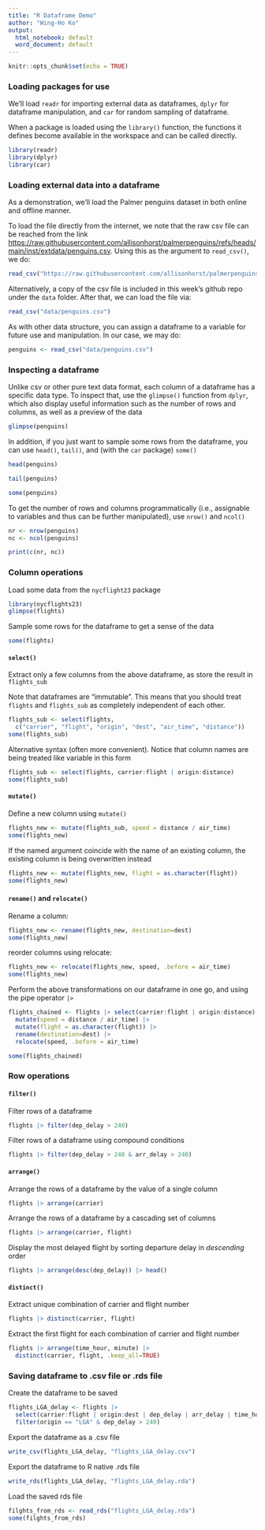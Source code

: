 ```yaml
---
title: "R Dataframe Demo"
author: "Wing-Ho Ko"
output:
  html_notebook: default
  word_document: default
---
```


```r
knitr::opts_chunk$set(echo = TRUE)
```

### Loading packages for use

We'll load `readr` for importing external data as dataframes, `dplyr` for dataframe manipulation, and `car` for random sampling of dataframe.

When a package is loaded using the `library()` function, the functions it defines become available in the workspace and can be called directly. 

```r
library(readr)
library(dplyr)
library(car)
```

### Loading external data into a dataframe

As a demonstration, we'll load the Palmer penguins dataset in both online and offline manner.

To load the file directly from the internet, we note that the raw csv file can be reached from the link <https://raw.githubusercontent.com/allisonhorst/palmerpenguins/refs/heads/main/inst/extdata/penguins.csv>. Using this as the argument to `read_csv()`, we do:

```r
read_csv("https://raw.githubusercontent.com/allisonhorst/palmerpenguins/refs/heads/main/inst/extdata/penguins.csv")
```

Alternatively, a copy of the csv file is included in this week's github repo under the `data` folder. After that, we can load the file via:

```r
read_csv("data/penguins.csv")
```

As with other data structure, you can assign a dataframe to a variable for future use and manipulation. In our case, we may do:

```r
penguins <- read_csv("data/penguins.csv")
```

### Inspecting a dataframe

Unlike csv or other pure text data format, each column of a dataframe has a specific data type. To inspect that, use the `glimpse()` function from `dplyr`, which also display useful information such as the number of rows and columns, as well as a preview of the data

```r
glimpse(penguins)
```

In addition, if you just want to sample some rows from the dataframe, you can use `head()`, `tail()`, and (with the `car` package) `some()`

```r
head(penguins)
```

```r
tail(penguins)
```

```r
some(penguins)
```

To get the number of rows and columns programmatically (i.e., assignable to variables and thus can be further manipulated), use `nrow()` and `ncol()`

```r
nr <- nrow(penguins)
nc <- ncol(penguins)

print(c(nr, nc))
```

### Column operations

Load some data from the `nycflight23` package

```r
library(nycflights23)
glimpse(flights)
```

Sample some rows for the dataframe to get a sense of the data

```r
some(flights)
```

#### `select()`

Extract only a few columns from the above dataframe, as store the result in `flights_sub`

Note that dataframes are "immutable". This means that you should treat `flights` and `flights_sub` as completely independent of each other.

```r
flights_sub <- select(flights, 
  c("carrier", "flight", "origin", "dest", "air_time", "distance"))
some(flights_sub)
```

Alternative syntax (often more convenient). Notice that column names are being treated like variable in this form

```r
flights_sub <- select(flights, carrier:flight | origin:distance)
some(flights_sub)
```

#### `mutate()`

Define a new column using `mutate()`

```r
flights_new <- mutate(flights_sub, speed = distance / air_time)
some(flights_new)
```

If the named argument coincide with the name of an existing column, the existing column is being overwritten instead

```r
flights_new <- mutate(flights_new, flight = as.character(flight))
some(flights_new)
```

#### `rename()` and `relocate()`

Rename a column:

```r
flights_new <- rename(flights_new, destination=dest)
some(flights_new)
```

reorder columns using relocate:

```r
flights_new <- relocate(flights_new, speed, .before = air_time)
some(flights_new)
```

Perform the above transformations on our dataframe in one go, and using the pipe operator `|>`

```r
flights_chained <- flights |> select(carrier:flight | origin:distance) |> 
  mutate(speed = distance / air_time) |>
  mutate(flight = as.character(flight)) |>
  rename(destination=dest) |>
  relocate(speed, .before = air_time)

some(flights_chained)
```

### Row operations

#### `filter()`

Filter rows of a dataframe

```r
flights |> filter(dep_delay > 240)
```

Filter rows of a dataframe using compound conditions

```r
flights |> filter(dep_delay > 240 & arr_delay > 240)
```

#### `arrange()`

Arrange the rows of a dataframe by the value of a single column

```r
flights |> arrange(carrier)
```

Arrange the rows of a dataframe by a cascading set of columns

```r
flights |> arrange(carrier, flight)
```

Display the most delayed flight by sorting departure delay in _descending_ order

```r
flights |> arrange(desc(dep_delay)) |> head()
```

#### `distinct()`

Extract unique combination of carrier and flight number

```r
flights |> distinct(carrier, flight)
```

Extract the first flight for each combination of carrier and flight number

```r
flights |> arrange(time_hour, minute) |>
  distinct(carrier, flight, .keep_all=TRUE)
```

### Saving dataframe to .csv file or .rds file

Create the dataframe to be saved

```r
flights_LGA_delay <- flights |> 
  select(carrier:flight | origin:dest | dep_delay | arr_delay | time_hour) |>
  filter(origin == "LGA" & dep_delay > 240)
```

Export the dataframe as a .csv file

```r
write_csv(flights_LGA_delay, "flights_LGA_delay.csv")
```

Export the dataframe to R native .rds file

```r
write_rds(flights_LGA_delay, "flights_LGA_delay.rda")
```

Load the saved rds file

```r
filghts_from_rds <- read_rds("flights_LGA_delay.rda")
some(filghts_from_rds)
```
